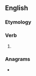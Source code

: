 ==English==

===Etymology===
{{suffix|en|pay|est}}

===Verb===
{{head|en|verb form}}

# {{en-archaic second-person singular of|pay|lang=en}}

===Anagrams===
* {{anagrams|en|a=aepsty|type As}}